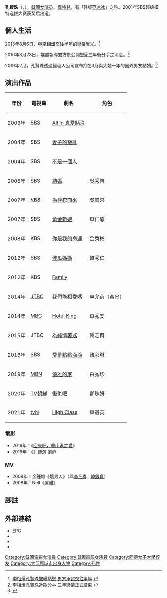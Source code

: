 {{藝人
| 姓名 = 孔賢珠
| 類型 = 女演員
| 圖片 = Kong Hyun-Joo.jpg
| 國籍 = {{KOR}}
| 出生日期 = {{birth_date_and_age|1984|1|7}}
| 出生地 = {{KOR}}[[大邱廣域市|大邱廣域市]]
| 語言 = [[韓語|韓語]]、[[英語|英語]]
| 配偶 = {{marriage|圈外男性|2019年2月}}
| 教育程度 = [[同德女子大學|同德女子大學]]放送演藝學系畢業
| 出道日期 = 2001年
| 經紀公司 = Wooridle Company
}}
'''孔賢珠'''（{{lang-ko|'''공현주'''}}，{{bd|1984年|1月7日}}），[[韓國|韓國]][[女演员|女演员]]、[[模特兒|模特兒]]，有「韩版[[范冰冰|范冰冰]]」之称。2001年SBS超级模特选拔大赛获奖后出道。

== 個人生活 ==
2013年8月6日，與[[李相燁|李相燁]]交往半年的戀情曝光。<ref>[http://www.bntnews.cn/app/news.php?nid=12598 李相燁孔賢珠被曝熱戀 男方承認交往半年] {{Wayback|url=http://www.bntnews.cn/app/news.php?nid=12598 |date=20200418023732 }}{{zh}}</ref>

2016年8月23日，媒體報導雙方於公開戀愛三年後分手之消息。<ref>[http://www.bntnews.cn/app/news.php?nid=40565 李相燁孔賢珠近期分手 三年戀情正式結束] {{Wayback|url=http://www.bntnews.cn/app/news.php?nid=40565 |date=20200418023738 }}{{zh}}</ref> 

2019年2月，孔賢珠透過經理人公司宣布將在3月與大她一年的圈外男友結婚。<ref>{{Cite web|url=http://news.chosun.com/site/data/html_dir/2019/02/01/2019020102119.html|title=공현주, 3월의 신부된다…한살 연상 금융인과 결혼|accessdate=|author=|date=|publisher=|archive-date=2020-04-18|archive-url=https://web.archive.org/web/20200418023741/http://news.chosun.com/site/data/html_dir/2019/02/01/2019020102119.html|dead-url=no}}</ref>

== 演出作品 ==
{| class="wikitable"
|-
! 年份 !! 電視臺 !! 劇名 !! 角色 
|-
| 2003年 || [[SBS_(韓國)|SBS]] || [[All_In_真愛賭注|All In 真愛賭注]] ||  
|-
| 2004年 || SBS || [[妻子的叛亂|妻子的叛亂]] ||  
|-
| 2004年 || SBS || [[不是一個人|不是一個人]] || 
|-
| 2005年 || SBS || [[結婚_(電視劇)|結婚]] || 吳秀智  
|-
| 2007年 || [[韓國放送公社|KBS]] || [[為尋花而來|為尋花而來]] || 吳南京 
|-
| 2007年 || SBS || [[黃金新娘|黃金新娘]] || 車仁靜
|-
| 2008年 || KBS || [[你是我的命運_(電視劇)|你是我的命運]] || 金秀彬 
|-
| 2012年 || SBS || [[傻瓜媽媽|傻瓜媽媽]] || 韓秀仁 
|-
| 2012年 || KBS || [[Family_(韓國電視劇)|Family]] ||
|-
| 2014年 || [[JTBC|JTBC]] || [[我們能相愛嗎|我們能相愛嗎]] || 申允荷（客串）
|-
| 2014年 || [[文化廣播_(韓國)|MBC]] || [[Hotel_King|Hotel King]] || 車秀安
|-
| 2015年 || JTBC || [[為純情著迷|為純情著迷]] || 韓芝賢
|-
| 2016年 || SBS || [[愛是點點滴滴|愛是點點滴滴]] || 韓彩琳
|-
| 2019年 || [[MBN|MBN]] || [[優雅的家|優雅的家]] || 白秀珍
|-
| 2020年 || [[TV朝鮮|TV朝鮮]] || [[復仇吧|復仇吧]] || 鄭珠妍
|-
| 2021年 || [[tvN|tvN]] || [[High_Class_(電視劇)|High Class]] || 車道英
|}

=== 電影 ===
*2018年：《[[回來吧，釜山港之愛|回來吧，釜山港之愛]]》
*2019年：《{{link-ko|妓院公子|기방도령}}》飾演 劉靜

=== MV ===
*2008年：金鍾旭《壞男人》（與[[李凡秀|李凡秀]]、[[韓銀貞|韓銀貞]]）
*2008年：Nell《遠離》

== 腳註 ==
{{reflist}}
== 外部連結 ==
*[https://web.archive.org/web/20080105024452/http://epg.epg.co.kr/star/profile/index.asp?actor_id=10867 EPG] {{ko icon}}
*{{twitter|konghyunjoo}}
*{{Sinaweibo|konghyunjoo}}
*{{instagram|konghyunjoo}}
<!-- 博客和微博均为条目所示本人，已经过官方认证，请勿擅自篡改 -->

{{Tobys Media}}
{{DEFAULTSORT:Gong Hyun-joo}}
[[Category:韓國電視女演員|Category:韓國電視女演員]]
[[Category:韓國電影女演員|Category:韓國電影女演員]]
[[Category:同德女子大學校友|Category:同德女子大學校友]]
[[Category:大邱廣域市出身人物|Category:大邱廣域市出身人物]]
[[Category:孔姓|Category:孔姓]]